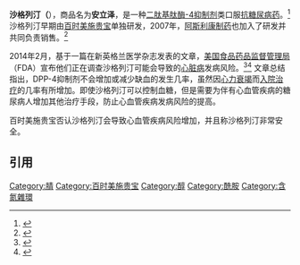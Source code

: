 {{Drugbox
| Verifiedfields = changed
| verifiedrevid = 459811747
| IUPAC_name = (1''S'',3''S'',5''S'')-2-[(2''S'')-2-amino-2-(3-hydroxy-1-adamantyl)acetyl]-2-azabicyclo[3.1.0]hexane-3-carbonitrile
| image = Saxagliptin.svg

<!--Clinical data-->
| tradename = Onglyza
| Drugs.com = {{drugs.com|CDI|saxagliptin}}
| MedlinePlus = a610003
| licence_EU = Onglyza
| licence_US = Saxagliptin
| pregnancy_category =  
| legal_UK = POM
| legal_US = Rx-only
| legal_status =  
| routes_of_administration = 口服

<!--Pharmacokinetic data-->
| bioavailability = ~75% (T<small>max</small>（峰值） = 2小时)
| protein_bound = 可忽略不计
| metabolism = 肝脏([[CYP3A4|CYP3A4]]和[[CYP3A5|CYP3A5]])
| elimination_half-life = 2.5 小时 (沙格列汀), 3.1 小时 (主要代谢产物)  
| excretion = 22% ([[胆汁|胆汁]]), 75% ([[尿液|尿液]])

<!--Identifiers-->
| IUPHAR_ligand = 6316
| CAS_number_Ref = {{cascite|changed|??}}
| CAS_number = 361442-04-8
| ATC_prefix = A10
| ATC_suffix = BH03
| PubChem = 11243969
| DrugBank_Ref = {{drugbankcite|correct|drugbank}}
| DrugBank = DB06335
| ChemSpiderID_Ref = {{chemspidercite|correct|chemspider}}
| ChemSpiderID = 9419005
| UNII_Ref = {{fdacite|changed|FDA}}
| UNII = 8I7IO46IVQ
| ChEMBL_Ref = {{ebicite|correct|EBI}}
| ChEMBL = 385517

<!--Chemical data-->
| C=18 | H=25 | N=3 | O=2 
| molecular_weight = 315.41 [[Gram|g]]/[[Mole_(unit)|mol]]
| smiles = O=C(N1[C@H](C#N)C[C@@H]2C[C@H]12)[C@@H](N)C35CC4CC(C3)CC(O)(C4)C5
| InChI = 1/C18H25N3O2/c19-8-13-2-12-3-14(12)21(13)16(22)15(20)17-4-10-1-11(5-17)7-18(23,6-10)9-17/h10-15,23H,1-7,9,20H2/t10?,11?,12-,13+,14+,15-,17?,18?/m1/s1
| InChIKey = QGJUIPDUBHWZPV-SGTAVMJGBR
| StdInChI_Ref = {{stdinchicite|correct|chemspider}}
| StdInChI = 1S/C18H25N3O2/c19-8-13-2-12-3-14(12)21(13)16(22)15(20)17-4-10-1-11(5-17)7-18(23,6-10)9-17/h10-15,23H,1-7,9,20H2/t10?,11?,12-,13+,14+,15-,17?,18?/m1/s1
| StdInChIKey_Ref = {{stdinchicite|correct|chemspider}}
| StdInChIKey = QGJUIPDUBHWZPV-SGTAVMJGSA-N
}}

'''沙格列汀（{{lang-en|Saxagliptin}}'''），商品名为'''安立泽'''，是一种[[二肽基肽酶-4抑制剂|二肽基肽酶-4抑制剂]]类口服[[抗糖尿病药|抗糖尿病药]]。<ref name="ahren">{{cite journal | author = Augeri D
 | title = Discovery and preclinical profile of Saxagliptin (BMS-477118): a highly potent, long-acting, orally active dipeptidyl peptidase IV inhibitor for the treatment of type 2 diabetes
 | journal = [[Journal_of_Medicinal_Chemistry|Journal of Medicinal Chemistry]] | volume = 48 | issue = 15 | pages = 5025–5037 | year = 2005
 | pmid = 16033281| doi = 10.1021/jm050261p| author2 = and others
 | displayauthors = 1
 }}</ref>沙格列汀早期由[[百时美施贵宝|百时美施贵宝]]单独研发，2007年，[[阿斯利康制药|阿斯利康制药]]也加入了研发并共同负责销售。<ref name="Bloomberg">{{cite news| url=http://www.bloomberg.com/apps/news?pid=20601103&sid=amRAcE.Jql6g&refer=news | work=Bloomberg | title=Bristol, Takeda Drugs Offer Alternatives to Januvia (Update2) | date=2008-06-07}}</ref>

2014年2月，基于一篇在新英格兰医学杂志发表的文章，[[美国食品药品监督管理局|美国食品药品监督管理局]]（FDA）宣布他们正在调查沙格列汀可能会导致的[[心脏病|心脏病]]发病风险。<ref>{{Cite web |url=http://www.webmd.com/diabetes/news/20140211/fda-to-investigate-diabetes-drug-saxagliptin-for-possible-heart-failure-risk |title=存档副本 |accessdate=2015-08-30 |archive-date=2015-09-15 |archive-url=https://web.archive.org/web/20150915011850/http://www.webmd.com/diabetes/news/20140211/fda-to-investigate-diabetes-drug-saxagliptin-for-possible-heart-failure-risk |dead-url=no }}</ref><ref name=Sci2013>{{cite journal|last=Scirica|first=BM|author2=Bhatt, DL; Braunwald, E; Steg, PG; Davidson, J; Hirshberg, B; Ohman, P; Frederich, R; Wiviott, SD; Hoffman, EB; Cavender, MA; Udell, JA; Desai, NR; Mosenzon, O; McGuire, DK; Ray, KK; Leiter, LA; Raz, I; the SAVOR-TIMI 53 Steering Committee and, Investigators|title=Saxagliptin and Cardiovascular Outcomes in Patients with Type 2 Diabetes Mellitus|journal=The New England Journal of Medicine|date=Oct 3, 2013|volume=369|issue=14|pages=1317–1326|pmid=23992601|doi=10.1056/nejmoa1307684}}</ref> 文章总结指出，DPP-4抑制剂不会增加或减少缺血的发生几率，虽然因[[心力衰竭|心力衰竭]]而[[入院治疗|入院治疗]]的几率有所增加。即使沙格列汀可以控制血糖，但是需要为伴有心血管疾病的糖尿病人增加其他治疗手段，防止心血管疾病发病风险的提高。

百时美施贵宝否认沙格列汀会导致心血管疾病风险增加，并且称沙格列汀非常安全。{{來源請求}}

==引用==
{{reflist}}

{{口服降糖药和胰岛素类似物}}
{{Diabetes}}

[[Category:腈|Category:腈]]
[[Category:百时美施贵宝|Category:百时美施贵宝]]
[[Category:醇|Category:醇]]
[[Category:酰胺|Category:酰胺]]
[[Category:含氮雜環|Category:含氮雜環]]